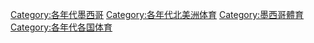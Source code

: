 [[Category:各年代墨西哥|Category:各年代墨西哥]]
[[Category:各年代北美洲体育|Category:各年代北美洲体育]]
[[Category:墨西哥體育|Category:墨西哥體育]]
[[Category:各年代各国体育|Category:各年代各国体育]]